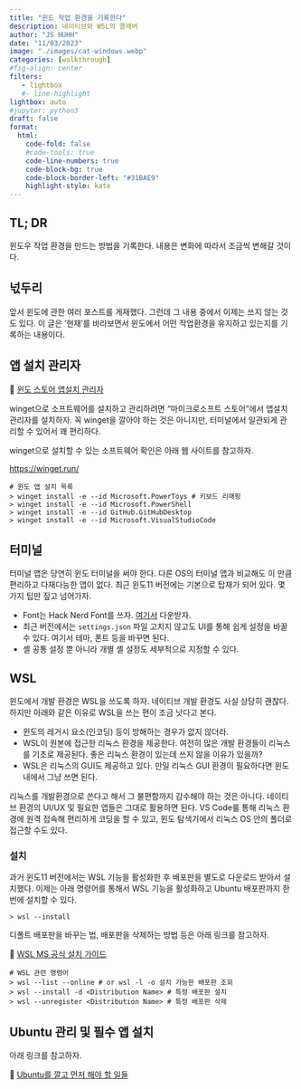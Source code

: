 ```yaml
---
title: "윈도 작업 환경을 기록한다" 
description: 네이티브와 WSL의 콜래버    
author: "JS HUHH"
date: "11/03/2023"
image: "./images/cat-windows.webp"
categories: [walkthrough]
#fig-align: center
filters:
   - lightbox
   #- line-highlight
lightbox: auto
#jupyter: python3
draft: false
format:
  html:
    code-fold: false
    #code-tools: true
    code-line-numbers: true
    code-block-bg: true
    code-block-border-left: "#31BAE9"
    highlight-style: kate
---
```


## TL; DR
윈도우 작업 환경을 만드는 방법을 기록한다. 내용은 변화에 따라서 조금씩 변해갈 것이다.  

## 넋두리 
앞서 윈도에 관한 여러 포스트를 게재했다. 그런데 그 내용 중에서 이제는 쓰지 않는 것도 있다. 이 글은 '현재'를 바라보면서 윈도에서 어떤 작업환경을 유지하고 있는지를 기록하는 내용이다. 

## 앱 설치 관리자 

🔗 [윈도 스토어 앱설치 관리자](https://apps.microsoft.com/detail/9NBLGGH4NNS1?hl=ko-kr&gl=KR)

winget으로 소프트웨어를 설치하고 관리하려면 "마이크로소프트 스토어"에서 앱설치 관리자를 설치하자. 꼭 winget을 깔아야 하는 것은 아니지만, 터미널에서 일관되게 관리할 수 있어서 꽤 편리하다. 

winget으로 설치할 수 있는 소프트웨어 확인은 아래 웹 사이트를 참고하자. 

<https://winget.run/>


```shell
# 윈도 앱 설치 목록 
> winget install -e --id Microsoft.PowerToys # 키보드 리매핑
> winget install -e --id Microsoft.PowerShell
> winget install -e --id GitHub.GitHubDesktop
> winget install -e --id Microsoft.VisualStudioCode
```

## 터미널 

터미널 앱은 당연히 윈도 터미널을 써야 한다. 다른 OS의 터미널 앱과 비교해도 이 만큼 편리하고 다재다능한 앱이 없다. 최근 윈도11 버전에는 기본으로 탑재가 되어 있다. 몇 가지 팁만 짚고 넘어가자. 

- Font는 Hack Nerd Font를 쓰자. [여기서](https://www.nerdfonts.com/font-downloads) 다운받자. 
- 최근 버전에서는 `settings.json` 파일 고치지 않고도 UI를 통해 쉽게 설정을 바꿀 수 있다. 여기서 테마, 폰트 등을 바꾸면 된다. 
- 셸 공통 설정 뿐 아니라 개별 셸 설정도 세부적으로 지정할 수 있다. 

## WSL 

윈도에서 개발 환경은 WSL을 쓰도록 하자. 네이티브 개발 환경도 사실 상당히 괜찮다. 하지만 아래와 같은 이유로 WSL을 쓰는 편이 조금 낫다고 본다. 

- 윈도의 레거시 요소(인코딩) 등이 방해하는 경우가 없지 않더라.  
- WSL이 원본에 접근한 리눅스 환경을 제공한다. 여전히 많은 개발 환경들이 리눅스를 기초로 제공된다. 좋은 리눅스 환경이 있는데 쓰지 않을 이유가 있을까? 
- WSL은 리눅스의 GUI도 제공하고 있다. 만일 리눅스 GUI 환경이 필요하다면 윈도 내에서 그냥 쓰면 된다. 

리눅스를 개발환경으로 쓴다고 해서 그 불편함까지 감수해야 하는 것은 아니다. 네이티브 환경의 UI/UX 및 필요한 앱들은 그대로 활용하면 된다. VS Code룰 통해 리눅스 환경에 원격 접속해 편리하게 코딩을 할 수 있고, 윈도 탐색기에서 리눅스 OS 안의 폴더로 접근할 수도 있다.

### 설치 

과거 윈도11 버전에서는 WSL 기능을 활성화한 후 배포판을 별도로 다운로드 받아서 설치했다. 이제는 아래 명령어를 통해서 WSL 기능을 활성화하고 Ubuntu 배포판까지 한번에 설치할 수 있다. 

```shell
> wsl --install
```

디폴트 배포판을 바꾸는 법, 배포판을 삭제하는 방법 등은 아래 링크를 참고하자. 

🔗 [WSL MS 공식 설치 가이드](https://learn.microsoft.com/en-us/windows/wsl/install)

```shell
# WSL 관련 명령어
> wsl --list --online # or wsl -l -o 설치 가능한 배포판 조회 
> wsl --install -d <Distribution Name> # 특정 배포판 설치 
> wsl --unregister <Distribution Name> # 특정 배포판 삭제
```

## Ubuntu 관리 및 필수 앱 설치 

아래 링크를 참고하자. 

🔗 [Ubuntu를 깔고 먼저 해야 할 일들](../computer-tool/2023-11-03-first-thing-ubuntu.html)




